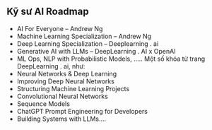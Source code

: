 ## Kỹ sư AI Roadmap

- AI For Everyone – Andrew Ng
- Machine Learning Specialization – Andrew Ng
- Deep Learning Specialization – Deeplearning . ai
- Generative AI with LLMs – DeepLearning . AI x OpenAI
- ML Ops, NLP with Probabilistic Models, .....
Một số khóa từ trang DeepLearning . ai, như:
- Neural Networks & Deep Learning
- Improving Deep Neural Networks
- Structuring Machine Learning Projects
- Convolutional Neural Networks
- Sequence Models
- ChatGPT Prompt Engineering for Developers
- Building Systems with LLMs....
